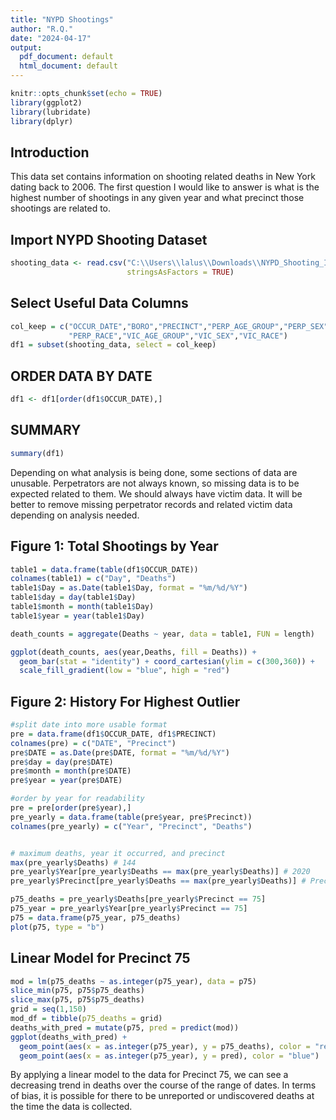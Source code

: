 ---
title: "NYPD Shootings"
author: "R.Q."
date: "2024-04-17"
output:
  pdf_document: default
  html_document: default
---

```{r setup, include=FALSE}
knitr::opts_chunk$set(echo = TRUE)
library(ggplot2)
library(lubridate)
library(dplyr)
```
## Introduction
This data set contains information on shooting related deaths in New York dating back to 2006.
The first question I would like to answer is what is the highest number of shootings in any given year and what precinct those shootings are related to.



## Import NYPD Shooting Dataset

```{r}
shooting_data <- read.csv("C:\\Users\\lalus\\Downloads\\NYPD_Shooting_Incident_Data__Historic_.csv", 
                          stringsAsFactors = TRUE)
```

## Select Useful Data Columns

```{r shooting_data}
col_keep = c("OCCUR_DATE","BORO","PRECINCT","PERP_AGE_GROUP","PERP_SEX",
             "PERP_RACE","VIC_AGE_GROUP","VIC_SEX","VIC_RACE")
df1 = subset(shooting_data, select = col_keep)

```

## ORDER DATA BY DATE

```{r}
df1 <- df1[order(df1$OCCUR_DATE),]

```

## SUMMARY

```{r}
summary(df1)
```

Depending on what analysis is being done, some sections of data are unusable. Perpetrators are not always known, so missing data is to be expected related to them. We should always have victim data. It will be better to remove missing perpetrator records and related victim data depending on analysis needed.



## Figure 1: Total Shootings by Year

```{r}
table1 = data.frame(table(df1$OCCUR_DATE))
colnames(table1) = c("Day", "Deaths")
table1$Day = as.Date(table1$Day, format = "%m/%d/%Y")
table1$day = day(table1$Day)
table1$month = month(table1$Day)
table1$year = year(table1$Day)

death_counts = aggregate(Deaths ~ year, data = table1, FUN = length)

ggplot(death_counts, aes(year,Deaths, fill = Deaths)) + 
  geom_bar(stat = "identity") + coord_cartesian(ylim = c(300,360)) + 
  scale_fill_gradient(low = "blue", high = "red")
```

## Figure 2: History For Highest Outlier

```{r}
#split date into more usable format
pre = data.frame(df1$OCCUR_DATE, df1$PRECINCT)
colnames(pre) = c("DATE", "Precinct")
pre$DATE = as.Date(pre$DATE, format = "%m/%d/%Y")
pre$day = day(pre$DATE)
pre$month = month(pre$DATE)
pre$year = year(pre$DATE)

#order by year for readability
pre = pre[order(pre$year),]
pre_yearly = data.frame(table(pre$year, pre$Precinct))
colnames(pre_yearly) = c("Year", "Precinct", "Deaths")


# maximum deaths, year it occurred, and precinct
max(pre_yearly$Deaths) # 144
pre_yearly$Year[pre_yearly$Deaths == max(pre_yearly$Deaths)] # 2020
pre_yearly$Precinct[pre_yearly$Deaths == max(pre_yearly$Deaths)] # Precinct 75

p75_deaths = pre_yearly$Deaths[pre_yearly$Precinct == 75]
p75_year = pre_yearly$Year[pre_yearly$Precinct == 75]
p75 = data.frame(p75_year, p75_deaths)
plot(p75, type = "b")
```

## Linear Model for Precinct 75

```{r}
mod = lm(p75_deaths ~ as.integer(p75_year), data = p75)
slice_min(p75, p75$p75_deaths)
slice_max(p75, p75$p75_deaths)
grid = seq(1,150)
mod_df = tibble(p75_deaths = grid)
deaths_with_pred = mutate(p75, pred = predict(mod))
ggplot(deaths_with_pred) + 
  geom_point(aes(x = as.integer(p75_year), y = p75_deaths), color = "red") + 
  geom_point(aes(x = as.integer(p75_year), y = pred), color = "blue")
```

By applying a linear model to the data for Precinct 75, we can see a decreasing trend in deaths over the course of the range of dates. In terms of bias, it is possible for there to be unreported or undiscovered deaths at the time the data is collected.
